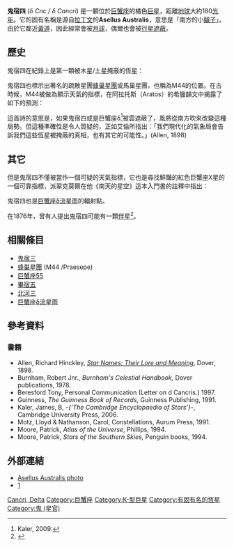 {{Starbox begin |
| name=鬼宿四(巨蟹座δ，Asellus Australis)}}
{{Starbox image |
| image =[[Image:Cancer_constellation_map.png|250px]]
| caption =鬼宿四是位於巨蟹座中心的恆星
}}
{{Starbox observe
| epoch = [[J2000.0|J2000.0]]
| constell = [[巨蟹座|巨蟹座]]
|星官 = 鬼 ([[鬼宿|鬼宿]]) 
| ra = {{RA|08|44|41.1}}
| dec = {{DEC|+18|09|15}}
| appmag_v = +3.94
}}
{{Starbox character
| class = K0III
| b-v = 1,08
| u-b = 0,99
| variable = unknown
}}
{{Starbox astrometry
| radial_v = +17.1
| prop_mo_ra = -17.10
| prop_mo_dec = -228.46
| gal_lat = +32.8988
| gal_lon = 208.0259
| parallax = 23.97
| p_error = 0.97 0.64 95
| dist_ly = 136 ± 5
| dist_pc = 42 ± 1
| absmag_v = 0.824
}}
{{Starbox catalog
| names = Asellus Australis, Juzhnyj Oslenok, 47 Cancri, [[Harvard_Revised_catalogue|HR]] 3461, [[Henry_Draper_Catalogue|HD]] 74442, [[Bonner_Durchmusterung|BD]]+18°2027, [[Fifth_Fundamental_Catalogue|FK5]] 326, [[Hipparcos_catalogue|HIP]] 42911, [[Smithsonian_Astrophysical_Observatory_catalogue|SAO]] 98087, GC 12022, [[Star_catalogue#ADS|ADS]] 6967, CCDM 08447+1809
}}
{{Starbox reference |
  Simbad=HR3461}}
{{Starbox end}}

'''鬼宿四''' (''δ Cnc / δ Cancri'') 是一顆位於[[巨蟹座|巨蟹座]]的橘色[[巨星|巨星]]，距離[[地球|地球]]大約180[[光年|光年]]。它的固有名稱是源自[[拉丁文|拉丁文]]的'''Asellus Australis'''，意思是「南方的小[[驢子|驢子]]」。由於它鄰近[[黃道|黃道]]，因此經常會被[[月球|月球]]，偶爾也會被[[行星|行星]][[掩星|遮蔽]]。

== 歷史 ==
鬼宿四在紀錄上是第一顆被木星/土星掩蔽的恆星：

{{cquote|我們所知道對木星最古老的觀測紀錄在托勒密的<<[[天文學大成|天文學大成]]>>第十冊的第三章(sic)，...當時這顆行星被鬼宿四遮蔽。此一觀測是在B.C. 240年9月3日大約晚上18點在亞歷山大城的子午線上。|Allen, 1898, quoting from ''Hind's  The Solar System'').}}

鬼宿四也標示出著名的疏散星團[[蜂巢星團|蜂巢星團]]或馬巢星團，也稱為M44的位置。在古時候，M44被做為顯示天氣的指標，在阿拉托斯（Aratos）的希臘韻文中揭露了如下的預測：

{{cquote|A murky manger with both stars<br/>
Shining unaltered is a sign of rain.
While if the northern Ass is dimmed
By vaporous shroud, he of  the south gleam radiant,
Expect a south wind: the vaporous shroud and radiance
Exchanging stars harbinger Boreas.|Allen, 1898}}

這首詩的意思是，如果鬼宿四或是巨蟹座δ<ref>Kaler, 2009:{{cite web |url=http://www.astro.illinois.edu/~jkaler/sow/asellusbor.html |title=ASELLUS BOREALIS |deadurl=yes |archiveurl=https://web.archive.org/web/20110716072234/http://www.astro.illinois.edu/~jkaler/sow/asellusbor.html |archivedate=2011-07-16 }}</ref>被雲遮蔽了，風將從南方吹來改變這種局勢。但這種準確性是令人質疑的，正如艾倫所指出：「我們現代化的氣象局會告訴我們這些恆星被掩蔽的真相，也有其它的可能性。」(Allen, 1898)

== 其它 ==
但是鬼宿四不僅被當作一個可疑的天氣指標，它也是尋找鮮豔的紅色巨蟹座X星的一個可靠指標，派翠克莫爾在他《南天的星空》這本入門書的註釋中指出：

{{cquote|在雙筒望遠鏡和鬼宿四同一個視野中，你會發現一顆顏色非常紅的恆星：巨蟹座X。它是一顆半規則變星，它的最大光度可以達到5等，且亮度不會低於7.3等，因此它永遠是雙筒望遠鏡可以觀察的目標，它看起來像一個發光的小煤塊。|Page 146, Moore, 1994.}}

鬼宿四也是[[巨蟹座δ流星雨|巨蟹座δ流星雨]]的輻射點。

在1876年，曾有人提出鬼宿四可能有一顆[[聯星|伴星]]<ref>{{cite web|url=http://adsabs.harvard.edu/abs/1878Obs.....2...60B|title=The companion to delta Cancri|work=Astronomy Abstract Service|date=June 1876}}</ref>。

== 相關條目 ==
* [[鬼宿三|鬼宿三]]
* [[蜂巢星團|蜂巢星團]] (M44 /Praesepe)
* [[巨蟹座55|巨蟹座55]]
* [[畢宿五|畢宿五]]
* [[北河三|北河三]]
* [[巨蟹座δ流星雨|巨蟹座δ流星雨]]

== 參考資料 ==
{{Reflist}}

=== 書籍 ===
* Allen, Richard Hinckley,  ''[[Star_Names;_Their_Lore_and_Meaning|Star Names; Their Lore and Meaning]]'',  Dover, 1898.
* Burnham, Robert Jnr., ''Burnham's Celestial Handbook,'' Dover publications, 1978.
* Beresford Tony, Personal Communication (Letter on d Cancris.) 1997.
* Guinness, '' The Guinness Book of Records,'' Guinness Publishing, 1991.
* Kaler, James, B, ''-{‘The Cambridge Encyclopaedia of Stars’}-'', Cambridge University Press, 2006.
* Motz, Lloyd & Nathanson, Carol, Constellations, Aurum Press, 1991.
* Moore, Patrick, ''Atlas of the Universe'', Phillips, 1994.
* Moore, Patrick, ''Stars of the Southern Skies,'' Penguin books, 1994.

== 外部連結 ==
* [https://web.archive.org/web/20110606154614/http://user.tninet.se/~sdt522w/tse198103.jpg Asellus Australis photo]
* [https://web.archive.org/web/20150113075023/http://meteorshowersonline.com/showers/delta_cancrids.html]

{{巨蟹座恒星}}
{{星官|鬼宿|4|19}}

[[Category:拜耳天體|Cancri, Delta]]
[[Category:巨蟹座|Category:巨蟹座]]
[[Category:K-型巨星|Category:K-型巨星]]
[[Category:有固有名的恆星|Category:有固有名的恆星]]
[[Category:鬼_(星官)|Category:鬼 (星官)]]